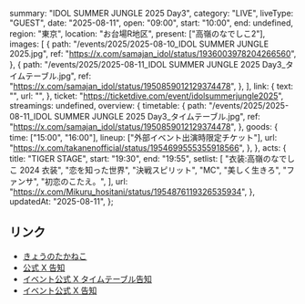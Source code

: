   summary: "IDOL SUMMER JUNGLE 2025 Day3",
  category: "LIVE",
  liveType: "GUEST",
  date: "2025-08-11",
  open: "09:00",
  start: "10:00",
  end: undefined,
  region: "東京",
  location: "お台場R地区",
  present: ["高嶺のなでしこ2"],
  images: [
    {
      path: "/events/2025/2025-08-10_IDOL SUMMER JUNGLE 2025.jpg",
      ref: "https://x.com/samajan_idol/status/1936003978204266560",
    },
    {
      path: "/events/2025/2025-08-11_IDOL SUMMER JUNGLE 2025 Day3_タイムテーブル.jpg",
      ref: "https://x.com/samajan_idol/status/1950859012129374478",
    },
  ],
  link: {
    text: "",
    url: "",
  },
  ticket: "https://ticketdive.com/event/idolsummerjungle2025",
  streamings: undefined,
  overview: {
    timetable: {
      path: "/events/2025/2025-08-11_IDOL SUMMER JUNGLE 2025 Day3_タイムテーブル.jpg",
      ref: "https://x.com/samajan_idol/status/1950859012129374478",
    },
    goods: {
      time: ["15:00", "16:00"],
      lineup: ["外部イベント出演時限定チケット"],
      url: "https://x.com/takanenofficial/status/1954699555355918566",
    },
  },
  acts: {
    title: "TIGER STAGE",
    start: "19:30",
    end: "19:55",
    setlist: [
      "衣装:高嶺のなでしこ 2024 衣装",
      "恋を知った世界",
      "決戦スピリット",
      "MC",
      "美しく生きろ",
      "ファンサ",
      "初恋のこたえ。",
    ],
    url: "https://x.com/Mikuru_hositani/status/1954876119326535934",
  },
  updatedAt: "2025-08-11",
};

## リンク

- [きょうのたかねこ](https://x.com/takanenofficial/status/1954699555355918566)
- [公式 X 告知](https://x.com/takanenofficial/status/1936318217150156834)
- [イベント公式 X タイムテーブル告知](https://x.com/samajan_idol/status/1950859012129374478)
- [イベント公式 X 告知](https://x.com/samajan_idol/status/1936003978204266560)
